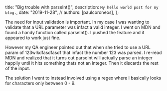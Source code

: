   title: "Big trouble with parseInt()",
  description: `My hello world post for my blog.`,
  date: "2019-11-28",
  // authors: [paulcoroneos],
};

The need for input validation is important. In my case I was wanting to validate that a URL parameter was infact a valid integer. I went on MDN and found a handy function called parseInt(). I pushed the feature and it appeared to work just fine.

However my QA engineer pointed out that when she tried to use a URL param of 123wlkdfasdfasdf that infact the number 123 was parsed. I re-read MDN and realized that it turns out parseInt will actually parse an integer happily until it hits something thats not an integer. Then it discards the rest of the input.

The solution I went to instead involved using a regex where I basically looks for characters only between 0 - 9.

